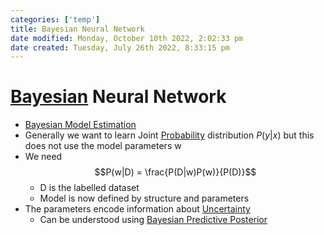 ```yaml
---
categories: ['temp']
title: Bayesian Neural Network
date modified: Monday, October 10th 2022, 2:02:33 pm
date created: Tuesday, July 26th 2022, 8:33:15 pm
---
```


# [Bayesian](Bayesian.qmd) Neural Network
- [Bayesian Model Estimation](Bayesian%20Model%20Estimation.qmd)
- Generally we want to learn Joint [Probability](Probability.qmd) distribution $P(y|x)$ but this does not use the model parameters w
- We need $$P(w|D) = \frac{P(D|w)P(w)}{P(D)}$$
	- D is the labelled dataset
	- Model is now defined by structure and parameters
- The parameters encode information about [Uncertainty](Uncertainty.qmd)
	- Can be understood using [Bayesian Predictive Posterior](Bayesian%20Predictive%20Posterior.qmd)



